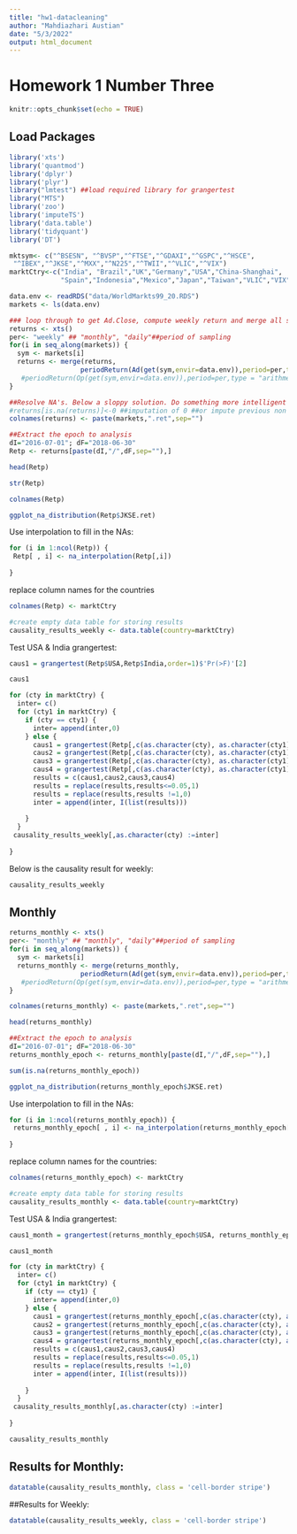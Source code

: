 ```yaml
---
title: "hw1-datacleaning"
author: "Mahdiazhari Austian"
date: "5/3/2022"
output: html_document
---
```


# Homework 1 Number Three

```r
knitr::opts_chunk$set(echo = TRUE)
```

## Load Packages


```r
library('xts') 
library('quantmod') 
library('dplyr')
library('plyr')
library("lmtest") ##load required library for grangertest
library("MTS")
library('zoo')
library('imputeTS')
library('data.table')
library('tidyquant')
library('DT')
```



```r
mktsym<- c("^BSESN", "^BVSP","^FTSE","^GDAXI","^GSPC","^HSCE", 
 "^IBEX","^JKSE","^MXX","^N225","^TWII","^VLIC","^VIX")
marktCtry<-c("India", "Brazil","UK","Germany","USA","China-Shanghai",
             "Spain","Indonesia","Mexico","Japan","Taiwan","VLIC","VIX")
```



```r
data.env <- readRDS("data/WorldMarkts99_20.RDS")
markets <- ls(data.env)
```



```r
### loop through to get Ad.Close, compute weekly return and merge all stocks and treat as xts objects
returns <- xts()
per<- "weekly" ## "monthly", "daily"##period of sampling
for(i in seq_along(markets)) {
  sym <- markets[i]
  returns <- merge(returns, 
                  periodReturn(Ad(get(sym,envir=data.env)),period=per,type = "log"))
   #periodReturn(Op(get(sym,envir=data.env)),period=per,type = "arithmetic"))
}
```

```r
##Resolve NA's. Below a sloppy solution. Do something more intelligent
#returns[is.na(returns)]<-0 ##imputation of 0 ##or impute previous non 0 return
colnames(returns) <- paste(markets,".ret",sep="")
```



```r
##Extract the epoch to analysis
dI="2016-07-01"; dF="2018-06-30"
Retp <- returns[paste(dI,"/",dF,sep=""),]
```

```r
head(Retp)
```




```r
str(Retp)
```



```r
colnames(Retp)
```



```r
ggplot_na_distribution(Retp$JKSE.ret)
```



Use interpolation to fill in the NAs:

```r
for (i in 1:ncol(Retp)) {
 Retp[ , i] <- na_interpolation(Retp[,i])
  
}
```


replace column names for the countries
```r
colnames(Retp) <- marktCtry
```



```r
#create empty data table for storing results
causality_results_weekly <- data.table(country=marktCtry)
```


Test USA & India grangertest:
```r
caus1 = grangertest(Retp$USA,Retp$India,order=1)$'Pr(>F)'[2]
```


```r
caus1
```


```r
for (cty in marktCtry) {
  inter= c()
  for (cty1 in marktCtry) {
    if (cty == cty1) {
      inter= append(inter,0)
    } else {
      caus1 = grangertest(Retp[,c(as.character(cty), as.character(cty1))],order=1)$'Pr(>F)'[2]
      caus2 = grangertest(Retp[,c(as.character(cty), as.character(cty1))],order=2)$'Pr(>F)'[2]
      caus3 = grangertest(Retp[,c(as.character(cty), as.character(cty1))],order=3)$'Pr(>F)'[2]
      caus4 = grangertest(Retp[,c(as.character(cty), as.character(cty1))],order=4)$'Pr(>F)'[2]
      results = c(caus1,caus2,caus3,caus4)
      results = replace(results,results<=0.05,1)
      results = replace(results,results !=1,0)
      inter = append(inter, I(list(results)))
      
    }
  } 
 causality_results_weekly[,as.character(cty) :=inter]
  
}
```

Below is the causality result for weekly:
```r
causality_results_weekly
```

## Monthly

```r
returns_monthly <- xts()
per<- "monthly" ## "monthly", "daily"##period of sampling
for(i in seq_along(markets)) {
  sym <- markets[i]
  returns_monthly <- merge(returns_monthly, 
                  periodReturn(Ad(get(sym,envir=data.env)),period=per,type = "log"))
   #periodReturn(Op(get(sym,envir=data.env)),period=per,type = "arithmetic"))
}
```


```r
colnames(returns_monthly) <- paste(markets,".ret",sep="")
```


```r
head(returns_monthly)
```

```r
##Extract the epoch to analysis
dI="2016-07-01"; dF="2018-06-30"
returns_monthly_epoch <- returns_monthly[paste(dI,"/",dF,sep=""),]
```


```r
sum(is.na(returns_monthly_epoch))
```


```r
ggplot_na_distribution(returns_monthly_epoch$JKSE.ret)
```


Use interpolation to fill in the NAs:

```r
for (i in 1:ncol(returns_monthly_epoch)) {
 returns_monthly_epoch[ , i] <- na_interpolation(returns_monthly_epoch[,i])
  
}
```


replace column names for the countries:
```r
colnames(returns_monthly_epoch) <- marktCtry
```


```r
#create empty data table for storing results
causality_results_monthly <- data.table(country=marktCtry)
```


Test USA & India grangertest:
```r
caus1_month = grangertest(returns_monthly_epoch$USA, returns_monthly_epoch$India,order=1)$'Pr(>F)'[2]
```


```r
caus1_month
```

```r
for (cty in marktCtry) {
  inter= c()
  for (cty1 in marktCtry) {
    if (cty == cty1) {
      inter= append(inter,0)
    } else {
      caus1 = grangertest(returns_monthly_epoch[,c(as.character(cty), as.character(cty1))],order=1)$'Pr(>F)'[2]
      caus2 = grangertest(returns_monthly_epoch[,c(as.character(cty), as.character(cty1))],order=2)$'Pr(>F)'[2]
      caus3 = grangertest(returns_monthly_epoch[,c(as.character(cty), as.character(cty1))],order=3)$'Pr(>F)'[2]
      caus4 = grangertest(returns_monthly_epoch[,c(as.character(cty), as.character(cty1))],order=4)$'Pr(>F)'[2]
      results = c(caus1,caus2,caus3,caus4)
      results = replace(results,results<=0.05,1)
      results = replace(results,results !=1,0)
      inter = append(inter, I(list(results)))
      
    }
  } 
 causality_results_monthly[,as.character(cty) :=inter]
  
}
```


```r
causality_results_monthly
```


## Results for Monthly:
```r
datatable(causality_results_monthly, class = 'cell-border stripe')
```


##Results for Weekly:
```r
datatable(causality_results_weekly, class = 'cell-border stripe')
```

